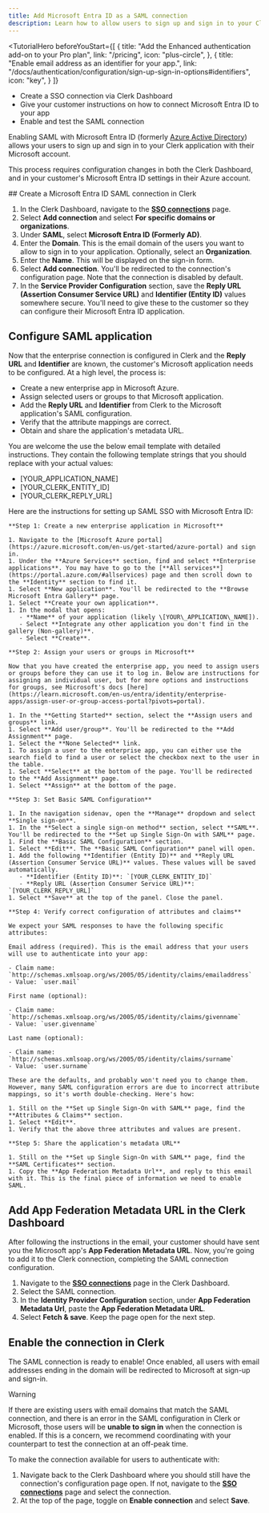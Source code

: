```yaml
---
title: Add Microsoft Entra ID as a SAML connection
description: Learn how to allow users to sign up and sign in to your Clerk app with their Microsoft account using SAML SSO.
---
```


<TutorialHero
  beforeYouStart={[
    {
      title: "Add the Enhanced authentication add-on to your Pro plan",
      link: "/pricing",
      icon: "plus-circle",
    },
    {
      title: "Enable email address as an identifier for your app.",
      link: "/docs/authentication/configuration/sign-up-sign-in-options#identifiers",
      icon: "key",
    }
  ]}
>
  - Create a SSO connection via Clerk Dashboard
  - Give your customer instructions on how to connect Microsoft Entra ID to your app
  - Enable and test the SAML connection
</TutorialHero>

Enabling SAML with Microsoft Entra ID (formerly [Azure Active Directory](https://learn.microsoft.com/en-us/entra/fundamentals/new-name)) allows your users to sign up and sign in to your Clerk application with their Microsoft account.

This process requires configuration changes in both the Clerk Dashboard, and in your customer's Microsoft Entra ID settings in their Azure account.

<Steps>
  ## Create a Microsoft Entra ID SAML connection in Clerk

  1. In the Clerk Dashboard, navigate to the [**SSO connections**](https://dashboard.clerk.com/last-active?path=user-authentication/sso-connections) page.
  1. Select **Add connection** and select **For specific domains or organizations**.
  1. Under **SAML**, select **Microsoft Entra ID (Formerly AD)**.
  1. Enter the **Domain**. This is the email domain of the users you want to allow to sign in to your application. Optionally, select an **Organization**.
  1. Enter the **Name**. This will be displayed on the sign-in form.
  1. Select **Add connection**. You'll be redirected to the connection's configuration page. Note that the connection is disabled by default.
  1. In the **Service Provider Configuration** section, save the **Reply URL (Assertion Consumer Service URL)** and **Identifier (Entity ID)** values somewhere secure. You'll need to give these to the customer so they can configure their Microsoft Entra ID application.

  ## Configure SAML application

  Now that the enterprise connection is configured in Clerk and the **Reply URL** and **Identifier** are known, the customer's Microsoft application needs to be configured. At a high level, the process is:

  - Create a new enterprise app in Microsoft Azure.
  - Assign selected users or groups to that Microsoft application.
  - Add the **Reply URL** and **Identifier** from Clerk to the Microsoft application's SAML configuration.
  - Verify that the attribute mappings are correct.
  - Obtain and share the application's metadata URL.

  You are welcome the use the below email template with detailed instructions. They contain the following
  template strings that you should replace with your actual values:

  - \[YOUR\_APPLICATION\_NAME]
  - \[YOUR\_CLERK\_ENTITY\_ID]
  - \[YOUR\_CLERK\_REPLY\_URL]

  <Copyable as="html">
    Here are the instructions for setting up SAML SSO with Microsoft Entra ID:

    **Step 1: Create a new enterprise application in Microsoft**

    1. Navigate to the [Microsoft Azure portal](https://azure.microsoft.com/en-us/get-started/azure-portal) and sign in.
    1. Under the **Azure Services** section, find and select **Enterprise applications**. You may have to go to the [**All services**](https://portal.azure.com/#allservices) page and then scroll down to the **Identity** section to find it.
    1. Select **New application**. You'll be redirected to the **Browse Microsoft Entra Gallery** page.
    1. Select **Create your own application**.
    1. In the modal that opens:
       - **Name** of your application (likely \[YOUR\_APPLICATION\_NAME]).
       - Select **Integrate any other application you don't find in the gallery (Non-gallery)**.
       - Select **Create**.

    **Step 2: Assign your users or groups in Microsoft**

    Now that you have created the enterprise app, you need to assign users or groups before they can use it to log in. Below are instructions for assigning an individual user, but for more options and instructions for groups, see Microsoft's docs [here](https://learn.microsoft.com/en-us/entra/identity/enterprise-apps/assign-user-or-group-access-portal?pivots=portal).

    1. In the **Getting Started** section, select the **Assign users and groups** link.
    1. Select **Add user/group**. You'll be redirected to the **Add Assignment** page.
    1. Select the **None Selected** link.
    1. To assign a user to the enterprise app, you can either use the search field to find a user or select the checkbox next to the user in the table.
    1. Select **Select** at the bottom of the page. You'll be redirected to the **Add Assignment** page.
    1. Select **Assign** at the bottom of the page.

    **Step 3: Set Basic SAML Configuration**

    1. In the navigation sidenav, open the **Manage** dropdown and select **Single sign-on**.
    1. In the **Select a single sign-on method** section, select **SAML**. You'll be redirected to the **Set up Single Sign-On with SAML** page.
    1. Find the **Basic SAML Configuration** section.
    1. Select **Edit**. The **Basic SAML Configuration** panel will open.
    1. Add the following **Identifier (Entity ID)** and **Reply URL (Assertion Consumer Service URL)** values. These values will be saved automatically.
       - **Identifier (Entity ID)**: `[YOUR_CLERK_ENTITY_ID]`
       - **Reply URL (Assertion Consumer Service URL)**: `[YOUR_CLERK_REPLY_URL]`
    1. Select **Save** at the top of the panel. Close the panel.

    **Step 4: Verify correct configuration of attributes and claims**

    We expect your SAML responses to have the following specific attributes:

    Email address (required). This is the email address that your users will use to authenticate into your app:

    - Claim name: `http://schemas.xmlsoap.org/ws/2005/05/identity/claims/emailaddress`
    - Value: `user.mail`

    First name (optional):

    - Claim name: `http://schemas.xmlsoap.org/ws/2005/05/identity/claims/givenname`
    - Value: `user.givenname`

    Last name (optional):

    - Claim name: `http://schemas.xmlsoap.org/ws/2005/05/identity/claims/surname`
    - Value: `user.surname`

    These are the defaults, and probably won't need you to change them. However, many SAML configuration errors are due to incorrect attribute mappings, so it's worth double-checking. Here's how:

    1. Still on the **Set up Single Sign-On with SAML** page, find the **Attributes & Claims** section.
    1. Select **Edit**.
    1. Verify that the above three attributes and values are present.

    **Step 5: Share the application's metadata URL**

    1. Still on the **Set up Single Sign-On with SAML** page, find the **SAML Certificates** section.
    1. Copy the **App Federation Metadata Url**, and reply to this email with it. This is the final piece of information we need to enable SAML.
  </Copyable>

  ## Add App Federation Metadata URL in the Clerk Dashboard

  After following the instructions in the email, your customer should have sent you the Microsoft app's **App Federation Metadata URL**. Now, you're going to add it to the Clerk connection, completing the SAML connection configuration.

  1. Navigate to the [**SSO connections**](https://dashboard.clerk.com/last-active?path=user-authentication/sso-connections) page in the Clerk Dashboard.
  1. Select the SAML connection.
  1. In the **Identity Provider Configuration** section, under **App Federation Metadata Url**, paste the **App Federation Metadata URL**.
  1. Select **Fetch & save**. Keep the page open for the next step.

  ## Enable the connection in Clerk

  The SAML connection is ready to enable! Once enabled, all users with email addresses ending in the domain will be redirected to Microsoft at sign-up and sign-in.

  > [!WARNING]
  > If there are existing users with email domains that match the SAML connection, and there is an error in the SAML configuration in Clerk or Microsoft, those users will be **unable to sign in** when the connection is enabled. If this is a concern, we recommend coordinating with your counterpart to test the connection at an off-peak time.

  To make the connection available for users to authenticate with:

  1. Navigate back to the Clerk Dashboard where you should still have the connection's configuration page open. If not, navigate to the [**SSO connections**](https://dashboard.clerk.com/last-active?path=user-authentication/sso-connections) page and select the connection.
  1. At the top of the page, toggle on **Enable connection** and select **Save**.
</Steps>
